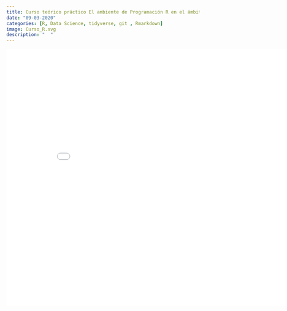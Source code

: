 ```yaml
---
title: Curso teórico práctico El ambiente de Programación R en el ámbito de la investigación científica
date: "09-03-2020"
categories: [R, Data Science, tidyverse, git , Rmarkdown]
image: Curso_R.svg
description: "  "
---
```


![](Curso_R.pdf){width="9in" height="7in"}
